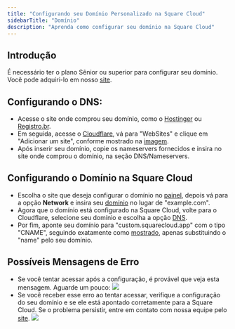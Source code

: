 ```yaml
---
title: "Configurando seu Domínio Personalizado na Square Cloud"
sidebarTitle: "Domínio"
description: "Aprenda como configurar seu domínio na Square Cloud"
---
```


## Introdução

É necessário ter o plano Sênior ou superior para configurar seu domínio. Você pode adquiri-lo em nosso [site](https://squarecloud.app/plans).

## Configurando o DNS:

- Acesse o site onde comprou seu domínio, como o [Hostinger](https://www.hostinger.com.br/) ou [Registro.br](https://registro.br/).
- Em seguida, acesse o [Cloudflare](https://cloudflare.com/), vá para "WebSites" e clique em "Adicionar um site", conforme mostrado na [imagem](https://i.imgur.com/AwL5pTi.png).
- Após inserir seu domínio, copie os nameservers fornecidos e insira no site onde comprou o domínio, na seção DNS/Nameservers.

## Configurando o Domínio na Square Cloud

- Escolha o site que deseja configurar o domínio no [painel](https://squarecloud.app/dashboard), depois vá para a opção **Network** e insira seu [domínio](https://i.imgur.com/XqbKn7v.png) no lugar de "example.com".
- Agora que o domínio está configurado na Square Cloud, volte para o Cloudflare, selecione seu domínio e escolha a opção [DNS](https://i.imgur.com/CTu7oFB.png).
- Por fim, aponte seu domínio para "custom.squarecloud.app" com o tipo "CNAME", seguindo exatamente como [mostrado](https://i.imgur.com/yc9Nyty.png), apenas substituindo o "name" pelo seu domínio.

## Possíveis Mensagens de Erro

- Se você tentar acessar após a configuração, é provável que veja esta mensagem. Aguarde um pouco:
  <Frame>
    <img
      src="https://i.imgur.com/1wm3PNo.png"
      style={{ borderRadius: "0.5rem" }}
    />
  </Frame>
- Se você receber esse erro ao tentar acessar, verifique a configuração do seu domínio e se ele está apontado corretamente para a Square Cloud. Se o problema persistir, entre em contato com nossa equipe pelo [site](https://squarecloud.app/).
  <Frame>
    <img
      src="https://i.imgur.com/bzYlD6J.png"
      style={{ borderRadius: "0.5rem" }}
    />
  </Frame>
